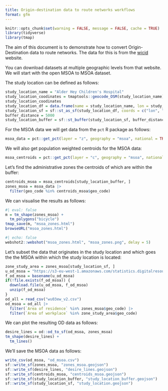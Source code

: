 ```yaml
---
title: Origin-destination data to route networks workflows
format: gfm
---
```


```r
knitr::opts_chunk$set(warning = FALSE, message = FALSE, cache = TRUE)
library(tidyverse)
library(tmap)
```

The aim of this document is to demonstrate how to convert Origin-Destination data to route networks.
The data for this is from the [wicid](https://wicid.ukdataservice.ac.uk/flowdata/cider/wicid/downloads.php) website.

You can download datasets at multiple geographic levels from that website.
We will start with the open MSOA to MSOA dataset.

The study location can be defined as follows:


```r
study_location_name = "Alder Hey Children's Hospital"
study_location_coodinates = tmaptools::geocode_OSM(study_location_name)$coords
study_location_coodinates
study_location_df = data.frame(name = study_location_name, lon = study_location_coodinates[1], lat = study_location_coodinates[2])
study_location_sf = sf::st_as_sf(study_location_df, coords = c("lon", "lat"), crs = 4326)
buffer_distance = 5000
study_location_buffer = sf::st_buffer(study_location_sf, buffer_distance)
```

For the MSOA data we will get data from the `pct` R package as follows:


```r
msoa_data = pct::get_pct(layer = "z", geography = "msoa", national = TRUE)
```

We will also get population weighted centroids for the MSOA data:


```r
msoa_centroids = pct::get_pct(layer = "c", geography = "msoa", national = TRUE)
```

Let's find the administrative zones the centroids of which are within the buffer:


```r
centroids_msoa = msoa_centroids[study_location_buffer, ]
zones_msoa = msoa_data |>
  filter(geo_code %in% centroids_msoa$geo_code)
```

We can visualise the results as follows:


```r
#| eval: false
m = tm_shape(zones_msoa) +
  tm_polygons("bicycle")
tmap_save(m, "msoa_zones.html")
browseURL("msoa_zones.html")
```

```r
#| echo: false
webshot2::webshot("msoa_zones.html", "msoa_zones.png", delay = 5)
```

Let's subset the data that originates in the study location and which goes the the MSOA within which the study location is located:

```r
zone_study_area = zones_msoa[study_location_sf, ]
u_od_msoa = "https://s3-eu-west-1.amazonaws.com/statistics.digitalresources.jisc.ac.uk/dkan/files/FLOW/wu03ew_v2/wu03ew_v2.zip"
f_od_msoa = basename(u_od_msoa)
if(!file.exists(f_od_msoa)) {
  download.file(u_od_msoa, f_od_msoa)
  unzip(f_od_msoa)
}
od_all = read_csv("wu03ew_v2.csv")
od_msoa = od_all |>
  filter(`Area of residence` %in% zones_msoa$geo_code) |>
  filter(`Area of workplace` %in% zone_study_area$geo_code)
```

We can plot the resulting OD data as follows:

```r
desire_lines = od::od_to_sf(od_msoa, zones_msoa)
tm_shape(desire_lines) +
  tm_lines()
```

We'll save the MSOA data as follows:

```r
write_csv(od_msoa, "od_msoa.csv")
sf::write_sf(zones_msoa, "zones_msoa.geojson")
sf::write_sf(desire_lines, "desire_lines.geojson")
sf::write_sf(centroids_msoa, "centroids_msoa.geojson")
sf::write_sf(study_location_buffer, "study_location_buffer.geojson")
sf::write_sf(study_location_sf, "study_location.geojson")
```
